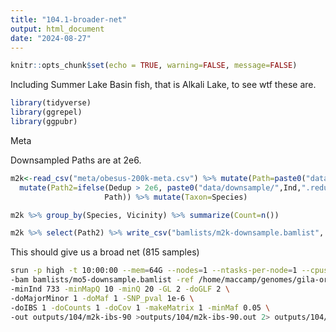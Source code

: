 ```yaml
---
title: "104.1-broader-net"
output: html_document
date: "2024-08-27"
---
```


```r
knitr::opts_chunk$set(echo = TRUE, warning=FALSE, message=FALSE)
```


Including Summer Lake Basin fish, that is Alkali Lake, to see wtf these are.

```r
library(tidyverse)
library(ggrepel)
library(ggpubr)
```

Meta

Downsampled Paths are at 2e6.   

```r
m2k<-read_csv("meta/obesus-200k-meta.csv") %>% mutate(Path=paste0("data/align/",Ind,".sort.flt.bam")) %>% 
  mutate(Path2=ifelse(Dedup > 2e6, paste0("data/downsample/",Ind,".reduced.bam"),
                     Path)) %>% mutate(Taxon=Species) 

m2k %>% group_by(Species, Vicinity) %>% summarize(Count=n())

m2k %>% select(Path2) %>% write_csv("bamlists/m2k-downsample.bamlist", col_names = FALSE)

```


This should give us a broad net (815 samples)

```sh

srun -p high -t 10:00:00 --mem=64G --nodes=1 --ntasks-per-node=1 --cpus-per-task=12  $HOME/angsd/angsd -P 12  \
-bam bamlists/mo5-downsample.bamlist -ref /home/maccamp/genomes/gila-orcutti/GCA_026230005.1_fGilOrc1.0.hap1_genomic.fna.gz \
-minInd 733 -minMapQ 10 -minQ 20 -GL 2 -doGLF 2 \
-doMajorMinor 1 -doMaf 1 -SNP_pval 1e-6 \
-doIBS 1 -doCounts 1 -doCov 1 -makeMatrix 1 -minMaf 0.05 \
-out outputs/104/m2k-ibs-90 >outputs/104/m2k-ibs-90.out 2> outputs/104/m2k-ibs-90.err &

```


